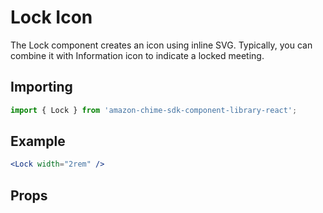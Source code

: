 

# Lock Icon

The Lock component creates an icon using inline SVG. Typically, you can combine it with Information icon to indicate a locked meeting.

## Importing

```javascript
import { Lock } from 'amazon-chime-sdk-component-library-react';
```

## Example

<ThemeProvider theme={lightTheme}>
  <Preview>
    <Lock width="2rem" />
  </Preview>
</ThemeProvider>

```jsx
<Lock width="2rem" />
```

## Props

<Props of={Lock} />
